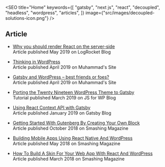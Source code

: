 

<SEO
  title="Home"
  keywords={[
    "gatsby",
    "next js",
    "react",
    "decoupled",
    "headless",
    "wordpress",
    "articles",
  ]}
  image={"src/images/decoupled-solutions-icon.png"}
/>

<Container>

## Article  

- [Why you should render React on the server-side](https://blog.logrocket.com/why-you-should-render-react-on-the-server-side-a50507163b79/)  
Article published May 2019 on LogRocket Blog

- [Thinking in WordPress](https://muhammad.dev/blog/thinking-in-wordpress)  
Article published April 2019 on Muhammad's Site

- [Gatsby and WordPress – best friends or foes?](https://muhammad.dev/blog/gatsby-and-wordpress-best-friends-or-foes)  
Article published April 2019 on Muhammad's Site

- [Porting the Twenty Nineteen WordPress Theme to Gatsby](https://javascriptforwp.com/porting-the-twenty-nineteen-wordpress-theme-to-gatsby/)  
Tutorial published March 2019 on JS for WP Blog

- [Using React Context API with Gatsby](https://www.gatsbyjs.org/blog/2019-01-31-using-react-context-api-with-gatsby/)  
Article published January 2019 on Gatsby Blog

- [Getting Started With Gutenberg By Creating Your Own Block](https://www.smashingmagazine.com/2018/10/gutenberg-testimonials-sliderblock/)  
Article published October 2018 on Smashing Magazine

- [Building Mobile Apps Using React Native And WordPress](https://www.smashingmagazine.com/2018/05/building-mobile-apps-using-react-native-wordpress/)  
Article published May 2018 on Smashing Magazine

- [How To Build A Skin For Your Web App With React And WordPress](https://www.smashingmagazine.com/2018/03/react-wordpress-web-app/)  
Article published March 2018 on Smashing Magazine

</Container>
